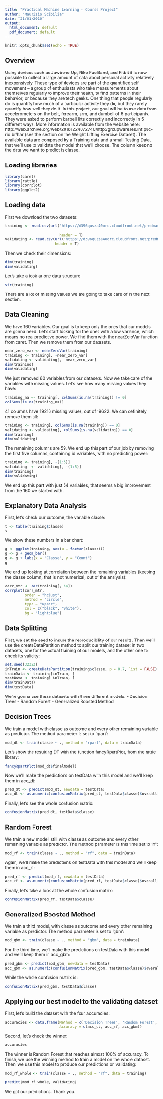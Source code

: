 ```yaml
---
title: "Practical Machine Learning - Course Project"
author: "Maurizio Scibilia"
date: "31/01/2020"
output:
  html_document: default
  pdf_document: default
---
```


```r
knitr::opts_chunk$set(echo = TRUE)
```

## Overview

Using devices such as Jawbone Up, Nike FuelBand, and Fitbit it is now possible to collect a large amount of data about personal activity relatively inexpensively. These type of devices are part of the quantified self movement – a group of enthusiasts who take measurements about themselves regularly to improve their health, to find patterns in their behavior, or because they are tech geeks. One thing that people regularly do is quantify how much of a particular activity they do, but they rarely quantify how well they do it. 
In this project, our goal will be to use data from accelerometers on the belt, forearm, arm, and dumbell of 6 participants. They were asked to perform barbell lifts correctly and incorrectly in 5 different ways. 
More information is available from the website here: http://web.archive.org/web/20161224072740/http:/groupware.les.inf.puc-rio.br/har (see the section on the Weight Lifting Exercise Dataset).
The available data are composed by a Training data and a small Testing Data, that we'll use to validate the model that we'll choose.
The column keeping the data we want to predict is classe.



## Loading libraries

```r
library(caret)
library(rattle)
library(corrplot)
library(ggplot2)
```



## Loading data

First we download the two datasets:
```r
training <- read.csv(url("https://d396qusza40orc.cloudfront.net/predmachlearn/pml-training.csv"), 
          
                         header = T)
validating <- read.csv(url("https://d396qusza40orc.cloudfront.net/predmachlearn/pml-testing.csv"), 
                       header = T)
```

Then we check their dimensions:
```r
dim(training)
dim(validating)
```

Let's take a look at one data structure:
```r
str(training)
```

There are a lot of missing values we are going to take care of in the next section.



## Data Cleaning

We have 160 variables.
Our goal is to keep only the ones that our models are gonna need.
Let's start looking for the ones with a low variance, which means no real predictive power.
We find them with the nearZeroVar function from caret.
Then we remove them from our datasets.
```r
near_zero_var <- nearZeroVar(training)
training <- training[, -near_zero_var]
validating <- validating[, -near_zero_var]
dim(training)
dim(validating)
```

We just removed 60 variables from our datasets.
Now we take care of the variables with missing values.
Let's see how many missing values they have:
```r
training_na <- training[, colSums(is.na(training)) != 0]
colSums(is.na(training_na))
```

41 columns have 19216 missing values, out of 19622.
We can definitely remove them all:
```r
training <- training[, colSums(is.na(training)) == 0]
validating <- validating[, colSums(is.na(validating)) == 0]
dim(training)
dim(validating)
```

The remaining columns are 59.
We end up this part of our job by removing the first five columns, containing id variables, with no predicting power:
```r
training <- training[, -(1:5)]
validating  <- validating[, -(1:5)]
dim(training)
dim(validating)
```

We end up this part with just 54 variables, that seems a big improvement from the 160 we started with.



## Explanatory Data Analysis

First, let's check our outcome, the variable classe:
```r
t <- table(training$classe)
t
```

We show these numbers in a bar chart:
```r
g <- ggplot(training, aes(x = factor(classe)))
g <- g + geom_bar()
g <- g + labs(x = "Classe", y = "Count")
g
```

We end up looking at correlation between the remaining variables (keeping the classe column, that is not numerical, out of the analysis):
```r
corr_mtr <- cor(training[,-54])
corrplot(corr_mtr, 
         order = "hclust", 
         method = "circle", 
         type = "upper",
         col = c("black", "white"),
         bg = "lightblue")
```



## Data Splitting

First, we set the seed to insure the reproducibility of our results.
Then we'll use the createDataPartition method to split our training dataset in two datasets, one for the actual training of our models, and the other one to check its validity:
```r
set.seed(32323) 
inTrain <- createDataPartition(training$classe, p = 0.7, list = FALSE)
trainData <- training[inTrain, ]
testData <- training[-inTrain, ]
dim(trainData)
dim(testData)
```

We're gonna use these datasets with three different models:
- Decision Trees
- Random Forest
- Generalized Boosted Method



## Decision Trees

We train a model with classe as outcome and every other remaining variable as predictor.
The method parameter is set to 'rpart': 
```r
mod_dt <- train(classe ~ ., method = "rpart", data = trainData)
```

Let's show the resulting DT with the function fancyRpartPlot, from the rattle library:
```r
fancyRpartPlot(mod_dt$finalModel)
```

Now we'll make the predictions on testData with this model and we'll keep them in acc_dt:
```r
pred_dt <- predict(mod_dt, newdata = testData)
acc_dt <- as.numeric(confusionMatrix(pred_dt, testData$classe)$overall[1])
```

Finally, let's see the whole confusion matrix:
```r
confusionMatrix(pred_dt, testData$classe)
```



## Random Forest

We train a new model, still with classe as outcome and every other remaining variable as predictor.
The method parameter is this time set to 'rf': 
```r
mod_rf <- train(classe ~ ., method = "rf", data = trainData)
```

Again, we'll make the predictions on testData with this model and we'll keep them in acc_rf:
```r
pred_rf <- predict(mod_rf, newdata = testData)
acc_rf <- as.numeric(confusionMatrix(pred_rf, testData$classe)$overall[1])
```

Finally, let's take a look at the whole confusion matrix:
```r
confusionMatrix(pred_rf, testData$classe)
```



## Generalized Boosted Method

We train a third model, with classe as outcome and every other remaining variable as predictor.
The method parameter is set to 'gbm': 
```r
mod_gbm <- train(classe ~ ., method = "gbm", data = trainData)
```

For the third time, we'll make the predictions on testData with this model and we'll keep them in acc_gbm:
```r
pred_gbm <- predict(mod_gbm, newdata = testData)
acc_gbm <- as.numeric(confusionMatrix(pred_gbm, testData$classe)$overall[1])
```

While the whole confusion matrix is:
```r
confusionMatrix(pred_gbm, testData$classe)
```



## Applying our best model to the validating dataset

First, let's build the dataset with the four accuracies:
```r
accuracies <- data.frame(Method = c('Decision Trees', 'Random Forest', 'Generalized Boosted Method'),
                         Accuracy = c(acc_dt, acc_rf, acc_gbm))
```

Second, let's check the winner:
```r
accuracies
```

The winner is Random Forest that reaches almost 100% of accuracy.
To finish, we use the winning method to train a model on the whole dataset.
Then, we use this model to produce our predictions on validating:
```r
mod_rf_whole <- train(classe ~ ., method = "rf", data = training)
```

```r
predict(mod_rf_whole, validating)
```

We got our predictions. 
Thank you.